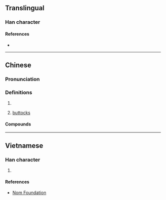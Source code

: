 {{character info/new}}
==Translingual==

===Han character===
{{Han char|rn=30|rad=口|as=13|sn=16|four=|canj=RSRJ|ids=⿰口辟}}

====References====
* {{Han ref|kx=0211.121|hdz=10695.030|uh=567C|ud=22140}}

----

==Chinese==
{{zh-forms}}

===Pronunciation===
{{zh-pron
|m=pī
|c=pek1,pet1,pet6
|mc=
|oc=
|cat=n
}}

===Definitions===
{{zh-hanzi}}

# {{n-g|Element used in onomatopoeia.}}
# {{lb|zh|Cantonese|childish}} [[buttocks]]

====Compounds====
{{zh-der|噼噼|囉噼|籮噼|𦣇噼|欏噼}}

----

==Vietnamese==

===Han character===
{{vi-hantu|[[phách]]|rs=口13}}

# {{defn|lang=vi|sort=口13}}

====References====
* [http://nomfoundation.org/common/nom_details.php?codepoint=567c Nom Foundation]